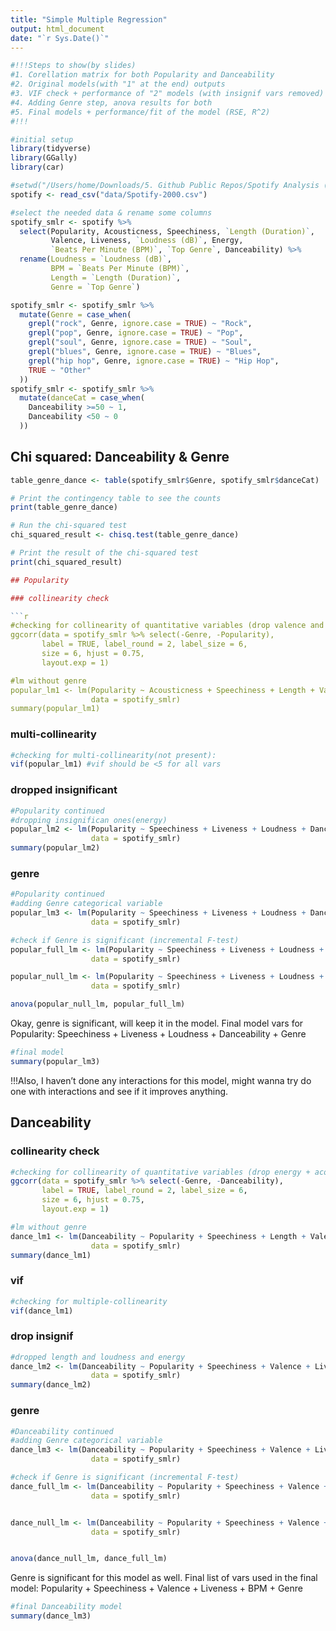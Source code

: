```yaml
---
title: "Simple Multiple Regression"
output: html_document
date: "`r Sys.Date()`"
---
```

```r
#!!!Steps to show(by slides)
#1. Corellation matrix for both Popularity and Danceability
#2. Original models(with "1" at the end) outputs
#3. VIF check + performance of "2" models (with insignif vars removed)
#4. Adding Genre step, anova results for both
#5. Final models + performance/fit of the model (RSE, R^2)
#!!!
```

```r
#initial setup
library(tidyverse)
library(GGally)
library(car)

#setwd("/Users/home/Downloads/5. Github Public Repos/Spotify Analysis (Stats 2 Project)")
spotify <- read_csv("data/Spotify-2000.csv")
```

```r
#select the needed data & rename some columns
spotify_smlr <- spotify %>%
  select(Popularity, Acousticness, Speechiness, `Length (Duration)`,
         Valence, Liveness, `Loudness (dB)`, Energy,
         `Beats Per Minute (BPM)`, `Top Genre`, Danceability) %>%
  rename(Loudness = `Loudness (dB)`,
         BPM = `Beats Per Minute (BPM)`,
         Length = `Length (Duration)`,
         Genre = `Top Genre`)

spotify_smlr <- spotify_smlr %>%
  mutate(Genre = case_when(
    grepl("rock", Genre, ignore.case = TRUE) ~ "Rock",
    grepl("pop", Genre, ignore.case = TRUE) ~ "Pop",
    grepl("soul", Genre, ignore.case = TRUE) ~ "Soul",
    grepl("blues", Genre, ignore.case = TRUE) ~ "Blues",
    grepl("hip hop", Genre, ignore.case = TRUE) ~ "Hip Hop",
    TRUE ~ "Other"
  ))
spotify_smlr <- spotify_smlr %>%
  mutate(danceCat = case_when(
    Danceability >=50 ~ 1,
    Danceability <50 ~ 0
  ))
```

## Chi squared: Danceability & Genre

```r
table_genre_dance <- table(spotify_smlr$Genre, spotify_smlr$danceCat)

# Print the contingency table to see the counts
print(table_genre_dance)

# Run the chi-squared test
chi_squared_result <- chisq.test(table_genre_dance)

# Print the result of the chi-squared test
print(chi_squared_result)
```


```r

## Popularity

### collinearity check

```r
#checking for collinearity of quantitative variables (drop valence and energy)
ggcorr(data = spotify_smlr %>% select(-Genre, -Popularity),
       label = TRUE, label_round = 2, label_size = 6,
       size = 6, hjust = 0.75,
       layout.exp = 1)

#lm without genre
popular_lm1 <- lm(Popularity ~ Acousticness + Speechiness + Length + Valence + Liveness + Loudness + BPM + Danceability + Energy,
                  data = spotify_smlr)
summary(popular_lm1)
```

### multi-collinearity

```r
#checking for multi-collinearity(not present):
vif(popular_lm1) #vif should be <5 for all vars
```

### dropped insignificant

```r
#Popularity continued
#dropping insignifican ones(energy)
popular_lm2 <- lm(Popularity ~ Speechiness + Liveness + Loudness + Danceability,
                  data = spotify_smlr)
summary(popular_lm2)
```

### genre

```r
#Popularity continued
#adding Genre categorical variable
popular_lm3 <- lm(Popularity ~ Speechiness + Liveness + Loudness + Danceability + Genre,
                  data = spotify_smlr)

#check if Genre is significant (incremental F-test)
popular_full_lm <- lm(Popularity ~ Speechiness + Liveness + Loudness + Danceability + Genre,
                  data = spotify_smlr)

popular_null_lm <- lm(Popularity ~ Speechiness + Liveness + Loudness + Danceability,
                  data = spotify_smlr)

anova(popular_null_lm, popular_full_lm)
```

Okay, genre is significant, will keep it in the model. Final model vars for Popularity: Speechiness + Liveness + Loudness + Danceability + Genre

```r
#final model
summary(popular_lm3)
```

!!!Also, I haven't done any interactions for this model, might wanna try do one with interactions and see if it improves anything.

## Danceability

### collinearity check

```r
#checking for collinearity of quantitative variables (drop energy + acousticness)
ggcorr(data = spotify_smlr %>% select(-Genre, -Danceability),
       label = TRUE, label_round = 2, label_size = 6,
       size = 6, hjust = 0.75,
       layout.exp = 1)

#lm without genre
dance_lm1 <- lm(Danceability ~ Popularity + Speechiness + Length + Valence + Liveness + Loudness + BPM + Energy,
                  data = spotify_smlr)
summary(dance_lm1)
```

### vif

```r
#checking for multiple-collinearity
vif(dance_lm1)
```

### drop insignif

```r
#dropped length and loudness and energy
dance_lm2 <- lm(Danceability ~ Popularity + Speechiness + Valence + Liveness + BPM,
                  data = spotify_smlr)
summary(dance_lm2)
```

### genre

```r
#Danceability continued
#adding Genre categorical variable
dance_lm3 <- lm(Danceability ~ Popularity + Speechiness + Valence + Liveness + BPM + Genre,
                  data = spotify_smlr)

#check if Genre is significant (incremental F-test)
dance_full_lm <- lm(Danceability ~ Popularity + Speechiness + Valence + Liveness + BPM + Genre,
                  data = spotify_smlr)


dance_null_lm <- lm(Danceability ~ Popularity + Speechiness + Valence + Liveness + BPM,
                  data = spotify_smlr)


anova(dance_null_lm, dance_full_lm)
```

Genre is significant for this model as well. Final list of vars used in the final model: Popularity + Speechiness + Valence + Liveness + BPM + Genre

```r
#final Danceability model
summary(dance_lm3)
```

